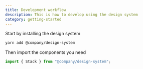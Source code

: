 ```yaml
---
title: Development workflow
description: This is how to develop using the design system
category: getting-started
---
```


Start by installing the design system

```bash
yarn add @company/design-system
```

Then import the components you need

```ts
import { Stack } from "@company/design-system";
```
